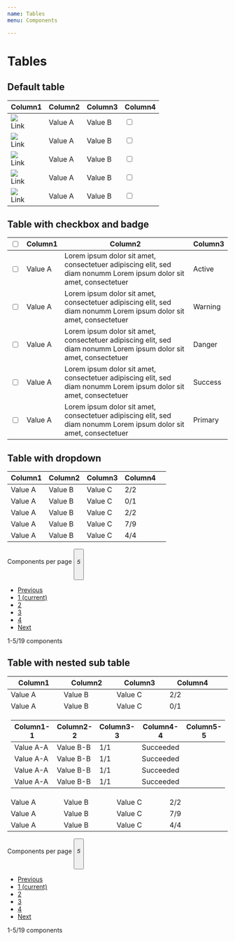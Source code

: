 ```yaml
---
name: Tables
menu: Components

---
```



# Tables

## Default table
<Playground>
  <table className="table table-hover">
    <thead>
      <tr>
        <th scope="col">Column1</th>
        <th scope="col">Column2</th>
        <th scope="col">Column3</th>
        <th scope="col">Column4</th>
      </tr>
    </thead>
    <tbody>
      <tr>
        <td>
          <div className="table-avatar">
            <div><img className="table-avatar-image" src={cassandra} /></div>
            <span className="table-avatar-label btn-link">Link</span>
          </div>
        </td>
        <td>Value A</td>
        <td>Value B</td>
        <td><label className="switch">
            <input type="checkbox" />
            <span className="slider round" />
            </label>
        </td>
      </tr>
      <tr>
        <td>
          <div className="table-avatar">
            <div><img className="table-avatar-image" src={cassandra} /></div>
            <span className="table-avatar-label btn-link">Link</span>
          </div>        
        </td>
        <td>Value A</td>
        <td>Value B</td>
        <td><label className="switch">
            <input type="checkbox" />
            <span className="slider round" />
            </label>
        </td>
        </tr>
      <tr>
        <td>
          <div className="table-avatar">
            <div><img className="table-avatar-image" src={cassandra} /></div>
            <span className="table-avatar-label btn-link">Link</span>
          </div>
        </td>
        <td>Value A</td>
        <td>Value B</td>
        <td><label className="switch">
            <input type="checkbox" />
            <span className="slider round" />
            </label>
        </td>
      </tr>
      <tr>
        <td>
          <div className="table-avatar">
            <div><img className="table-avatar-image" src={cassandra} /></div>
            <span className="table-avatar-label btn-link">Link</span>
          </div>
        </td>
        <td>Value A</td>
        <td>Value B</td>
        <td><label className="switch">
            <input type="checkbox" />
            <span className="slider round" />
            </label>
        </td>
        </tr>
      <tr>
        <td>
          <div className="table-avatar">
            <div><img className="table-avatar-image" src={cassandra} /></div>
            <span className="table-avatar-label btn-link">Link</span>
          </div>
        </td>
        <td>Value A</td>
        <td>Value B</td>
        <td><label className="switch">
            <input type="checkbox" />
            <span className="slider round" />
            </label>
        </td>
        </tr>
    </tbody>
  </table>
</Playground>

## Table with checkbox and badge
<Playground>
  <table className="table table-hover">
    <thead>
      <tr>
        <th scope="col">
          <div className="custom-control custom-checkbox">
            <input type="checkbox" className="custom-control-input" id="customCheck1"/>
            <label className="custom-control-label" htmlFor="customCheck1"></label>
          </div>
        </th>
        <th scope="col">Column1</th>
        <th scope="col">Column2</th>
        <th scope="col">Column3</th>
      </tr>
    </thead>
    <tbody>
      <tr>
        <td>
          <div className="custom-control custom-checkbox">
            <input type="checkbox" className="custom-control-input" id="customCheck1"/>
            <label className="custom-control-label" htmlFor="customCheck1"></label>
          </div>
        </td>
        <td>Value A</td>
        <td>Lorem ipsum dolor sit amet, consectetuer adipiscing elit, sed diam nonumm Lorem ipsum dolor sit amet, consectetuer</td>
        <td><span className="badge badge-success">Active</span></td>
      </tr>
      <tr>
        <td>
        <div className="custom-control custom-checkbox">
          <input type="checkbox" className="custom-control-input" id="customCheck1"/>
          <label className="custom-control-label" htmlFor="customCheck1"></label>
        </div>        
        </td>
        <td>Value A</td>
        <td>Lorem ipsum dolor sit amet, consectetuer adipiscing elit, sed diam nonumm Lorem ipsum dolor sit amet, consectetuer</td>
        <td><span className="badge badge-warning">Warning</span></td>
        </tr>
      <tr>
        <td>
        <div className="custom-control custom-checkbox">
          <input type="checkbox" className="custom-control-input" id="customCheck1"/>
          <label className="custom-control-label" htmlFor="customCheck1"></label>
        </div>
        </td>
        <td>Value A</td>
        <td>Lorem ipsum dolor sit amet, consectetuer adipiscing elit, sed diam nonumm Lorem ipsum dolor sit amet, consectetuer</td>
        <td><span className="badge badge-danger">Danger</span></td>
      </tr>
      <tr>
        <td>
          <div className="custom-control custom-checkbox">
            <input type="checkbox" className="custom-control-input" id="customCheck1"/>
            <label className="custom-control-label" htmlFor="customCheck1"></label>
          </div>
        </td>
        <td>Value A</td>
        <td>Lorem ipsum dolor sit amet, consectetuer adipiscing elit, sed diam nonumm Lorem ipsum dolor sit amet, consectetuer</td>
        <td><span className="badge badge-success">Success</span></td>
        </tr>
      <tr>
        <td>
          <div className="custom-control custom-checkbox">
            <input type="checkbox" className="custom-control-input" id="customCheck1"/>
            <label className="custom-control-label" htmlFor="customCheck1"></label>
          </div>
        </td>
        <td>Value A</td>
        <td>Lorem ipsum dolor sit amet, consectetuer adipiscing elit, sed diam nonumm Lorem ipsum dolor sit amet, consectetuer</td>
        <td><span className="badge badge-primary">Primary</span></td>
        </tr>
    </tbody>
  </table>
</Playground>

## Table with dropdown
<Playground>
  <table className="table table-hover">
    <thead>
      <tr>
        <th scope="col">Column1</th>
        <th scope="col">Column2</th>
        <th scope="col">Column3</th>
        <th scope="col">Column4</th>
        <th scope="col"></th>
      </tr>
    </thead>
    <tbody>
      <tr>
        <td>
          Value A
        </td>
        <td>Value B</td>
        <td>Value C</td>
        <td><div class="text-success">2/2</div></td>
        <td><i class="mi mi-lg mi-chevron-down"></i></td>
      </tr>
      <tr>
        <td>
          Value A
        </td>
        <td>Value B</td>
        <td>Value C</td>
        <td><div class="text-danger">0/1</div></td>
        <td><i class="mi mi-lg mi-chevron-down"></i></td>
      </tr>
      <tr>
        <td>
          Value A
        </td>
        <td>Value B</td>
        <td>Value C</td>
        <td><div class="text-success">2/2</div></td>
        <td><i class="mi mi-lg mi-chevron-down"></i></td>
      </tr>
      <tr>
        <td>
          Value A
        </td>
        <td>Value B</td>
        <td>Value C</td>
        <td><div class="text-warning">7/9</div></td>
        <td><i class="mi mi-lg mi-chevron-down"></i></td>
      </tr>
      <tr>
        <td>
          Value A
        </td>
        <td>Value B</td>
        <td>Value C</td>
        <td><div class="text-success">4/4</div></td>
        <td><i class="mi mi-lg mi-chevron-down"></i></td>
      </tr>
    </tbody>
  </table>
  <div class="d-flex align-items-center mt-3 text-gray">
    <div class="col-4">
      <div class="d-flex align-items-center dropdown">
          Components per page
          <button class="btn btn-link" data-toggle="dropdown">
          <h6 class="m-0">5</h6>
          <i class="pl-1 mi mi-chevron-down mi-sm button-icon-inline"></i>
          </button>
      </div>
    </div>  
    <div class="col-4">
    <nav aria-label="...">
      <ul className="pagination mb-0">
      <li className="page-item disabled">
      <a className="page-link" href="#" aria-label="Previous">
        <span className="fa fa-chevron-left" aria-hidden="true"></span>
        <span className="sr-only">Previous</span>
      </a>
      </li>
        <li className="page-item active">
          <a className="page-link" href="#">1 <span className="sr-only">(current)</span></a>
        </li>
        <li className="page-item"><a className="page-link" href="#">2</a></li>
        <li className="page-item"><a className="page-link" href="#">3</a></li>
        <li className="page-item"><a className="page-link" href="#">4</a></li>
        <li className="page-item">
        <a className="page-link" href="#" aria-label="Next">
          <span className="fa fa-chevron-right" aria-hidden="true"></span>
          <span className="sr-only">Next</span>
        </a>
      </li>
      </ul>
    </nav>
    </div>
    <div class="col-4 text-right">
      1-5/19 components
    </div>
  </div>
</Playground>

## Table with nested sub table
<Playground>
  <table className="table table-hover">
    <thead>
      <tr>
        <th scope="col">Column1</th>
        <th scope="col">Column2</th>
        <th scope="col">Column3</th>
        <th scope="col">Column4</th>
        <th scope="col"></th>
      </tr>
    </thead>
    <tbody>
      <tr>
        <td>
          Value A
        </td>
        <td>Value B</td>
        <td>Value C</td>
        <td><div class="text-success">2/2</div></td>
        <td><i class="mi mi-lg mi-chevron-down"></i></td>
      </tr>
      <tr>
        <td>
          Value A
        </td>
        <td>Value B</td>
        <td>Value C</td>
        <td><div class="text-danger">0/1</div></td>
        <td><i class="mi mi-lg mi-chevron-up"></i></td>
      </tr>
      <tr class="nested-table">
        <td class="no-padding" colspan="5">
        <table class="table">
          <thead>
            <tr>
              <th>
                Column1-1
              </th>
              <th>
                Column2-2
              </th>
              <th>
                Column3-3
              </th>
              <th>
                Column4-4
              </th>
              <th>
                Column5-5
              </th>
            </tr>
          </thead>
          <tbody>
          <tr>
            <td>
              Value A-A
            </td>
            <td>
              Value B-B
            </td>
            <td>
                1/1
            </td>
            <td>
              <span>
                <span class="cluster-name">
                  <span class="badge badge-success">
                    Succeeded
                  </span>
                </span>
              </span>
            </td>
            <td>
            <span class="table-action_link" tooltip-position="right" tooltip="Logs" data-ember-action="" data-ember-action-753="753">
              <i class="mi mi-logs mi-1x"></i>
            </span>
            </td>
          </tr>
                    <tr>
            <td>
              Value A-A
            </td>
            <td>
              Value B-B
            </td>
            <td>
                1/1
            </td>
            <td>
              <span>
                <span class="cluster-name">
                  <span class="badge badge-success">
                    Succeeded
                  </span>
                </span>
              </span>
            </td>
            <td>
            <span class="table-action_link" tooltip-position="right" tooltip="Logs" data-ember-action="" data-ember-action-753="753">
              <i class="mi mi-logs mi-1x"></i>
            </span>
            </td>
          </tr>
                    <tr>
            <td>
              Value A-A
            </td>
            <td>
              Value B-B
            </td>
            <td>
                1/1
            </td>
            <td>
              <span>
                <span class="cluster-name">
                  <span class="badge badge-success">
                    Succeeded
                  </span>
                </span>
              </span>
            </td>
            <td>
            <span class="table-action_link" tooltip-position="right" tooltip="Logs" data-ember-action="" data-ember-action-753="753">
              <i class="mi mi-logs mi-1x"></i>
            </span>
            </td>
          </tr>
                    <tr>
            <td>
              Value A-A
            </td>
            <td>
              Value B-B
            </td>
            <td>
                1/1
            </td>
            <td>
              <span>
                <span class="cluster-name">
                  <span class="badge badge-success">
                    Succeeded
                  </span>
                </span>
              </span>
            </td>
            <td>
            <span class="table-action_link" tooltip-position="right" tooltip="Logs" data-ember-action="" data-ember-action-753="753">
              <i class="mi mi-logs mi-1x"></i>
            </span>
            </td>
          </tr>
          </tbody>
        </table>
        </td>
      </tr>
      <tr>
        <td>
          Value A
        </td>
        <td>Value B</td>
        <td>Value C</td>
        <td><div class="text-success">2/2</div></td>
        <td><i class="mi mi-lg mi-chevron-down"></i></td>
      </tr>
      <tr>
        <td>
          Value A
        </td>
        <td>Value B</td>
        <td>Value C</td>
        <td><div class="text-warning">7/9</div></td>
        <td><i class="mi mi-lg mi-chevron-down"></i></td>
      </tr>
      <tr>
        <td>
          Value A
        </td>
        <td>Value B</td>
        <td>Value C</td>
        <td><div class="text-success">4/4</div></td>
        <td><i class="mi mi-lg mi-chevron-down"></i></td>
      </tr>
    </tbody>
  </table>
  <div class="d-flex align-items-center mt-3 text-gray">
    <div class="col-4">
      <div class="d-flex align-items-center dropdown">
          Components per page
          <button class="btn btn-link" data-toggle="dropdown">
            <h6 class="m-0">5</h6>
            <i class="pl-1 mi mi-chevron-down mi-sm button-icon-inline"></i>
          </button>
      </div>
    </div>  
    <div class="col-4">
    <nav aria-label="...">
      <ul className="pagination mb-0">
      <li className="page-item disabled">
      <a className="page-link" href="#" aria-label="Previous">
        <span className="fa fa-chevron-left" aria-hidden="true"></span>
        <span className="sr-only">Previous</span>
      </a>
      </li>
        <li className="page-item active">
          <a className="page-link" href="#">1 <span className="sr-only">(current)</span></a>
        </li>
        <li className="page-item"><a className="page-link" href="#">2</a></li>
        <li className="page-item"><a className="page-link" href="#">3</a></li>
        <li className="page-item"><a className="page-link" href="#">4</a></li>
        <li className="page-item">
        <a className="page-link" href="#" aria-label="Next">
          <span className="fa fa-chevron-right" aria-hidden="true"></span>
          <span className="sr-only">Next</span>
        </a>
      </li>
      </ul>
    </nav>
    </div>
    <div class="col-4 text-right">
      1-5/19 components
    </div>
  </div>
</Playground>
